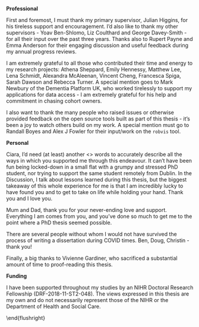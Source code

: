 <!-- TODO UPDATE and check all name spellings -->

__Professional__

First and foremost, I must thank my primary supervisor, Julian Higgins, for his tireless support and encouragement. I'd also like to thank my other supervisors - Yoav Ben-Shlomo, Liz Coulthard and George Davey-Smith - for all their input over the past three years. Thanks also to Rupert Payne and Emma Anderson for their engaging discussion and useful feedback during my annual progress reviews.

I am extremely grateful to all those who contributed their time and energy to my research projects: Athena Sheppard, Emily Hennessy, Matthew Lee, Lena Schmidt, Alexandra McAleenan, Vincent Cheng, Francesca Spiga, Sarah Dawson and Rebecca Turner. A special mention goes to Mark Newbury of the Dementia Platform UK, who worked tirelessly to support my applications for data access - I am extremely grateful for his help and commitment in chasing cohort owners.

I also want to thank the many people who raised issues or otherwise provided feedback on the open source tools built as part of this thesis - it's been a joy to watch others build on my work. A special mention must go to Randall Boyes and Alex J Fowler for their input/work on the `robvis` tool.

\bigskip

__Personal__

Ciara, I'd need (at least) another <<words>> words to accurately describe all the ways in which you supported me through this endeavour. It can't have been fun being locked-down in a small flat with a grumpy and stressed PhD student, nor trying to support the same student remotely from Dublin. In the Discussion, I talk about lessons learned during this thesis, but the biggest takeaway of this whole experience for me is that I am incredibly lucky to have found you and to get to take on life while holding your hand. Thank you and I love you.

Mum and Dad, thank you for your never-ending love and support. Everything I am comes from you, and you've done so much to get me to the point where a PhD thesis seemed possible.

There are several people without whom I would not have survived the process of writing a dissertation during COVID times. Ben, Doug, Christin - thank you! 

Finally, a big thanks to Vivienne Gardiner, who sacrificed a substantial amount of time to proof-reading this thesis.

\bigskip

__Funding__

I have been supported throughout my studies by an NIHR Doctoral Research Fellowship (DRF-2018-11-ST2-048). The views expressed in this thesis are my own and do not necessarily represent those of the NIHR or the Department of Health and Social Care.

\bigskip

\begin{flushright}
Canynge Hall, Bristol \\\
1 December 2021
\end{flushright}
